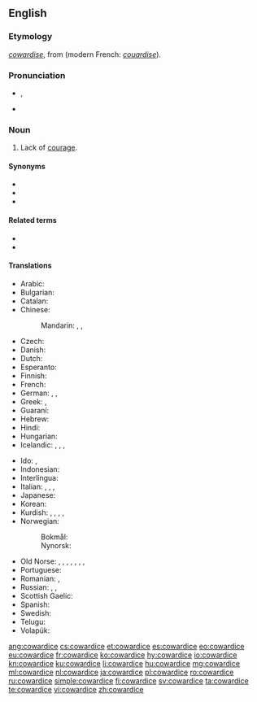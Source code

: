 ==English==
{{wikipedia}}

===Etymology===
{{etyl|enm|en}} ''[[cowardise]]'', from {{etyl|xno|en}} {{m|fro|cuardise}} (modern French: ''[[couardise]]'').

===Pronunciation===
* {{a|RP}} {{enPR|kouʹərdĭs}}, {{IPA|/ˈkaʊədɪs/|lang=en}}
* {{a|US}} {{IPA|/ˈkaʊɚdɪs/|lang=en}}

===Noun===
{{en-noun|~}}

# Lack of [[courage]].

====Synonyms====
* {{l|en|cowardliness}}
* {{l|en|cowardness}}
* {{l|en|cowardship}}

====Related terms====
* {{l|en|coward}}
* {{l|en|cowardly}}

====Translations====
{{trans-top|the lack of courage}}
* Arabic: {{t|ar|جَبَانَة|f}}
* Bulgarian: {{t|bg|страхливост}}
* Catalan: {{t|ca|covardia|f}}
* Chinese:
*: Mandarin: {{t|cmn|膽怯|sc=Hani}}, {{t+|cmn|胆怯|tr=dǎnqiè|sc=Hani}}, {{t+|cmn|怯懦|tr=qiènuò|sc=Hani}}
* Czech: {{t|cs|zbabělost|f}}
* Danish: {{t|da|fejhed|c}}
* Dutch: {{t+|nl|lafheid}}
* Esperanto: {{t|eo|malkuraĝeco}}
* Finnish: {{t+|fi|pelkuruus}}
* French: {{t+|fr|lâcheté|f}}
* German: {{t+|de|Feigheit|f}}, {{t|de|Kleinmut|m}}, {{t|de|Ängstlichkeit|f}}
* Greek: {{t+|el|δειλία|f|sc=Grek}}, {{t+|el|ανανδρία|f|sc=Grek}}
* Guaraní: {{t|gn|py'amirĩ}}
* Hebrew: {{t|he|פחדנות|f|tr=pakhdanut}}
* Hindi: {{t|hi|कायरता|tr=kāyartā}}
* Hungarian: {{t+|hu|gyávaság}}
* Icelandic: {{t|is|gunguskapur|m}}, {{t|is|heigulsháttur|m}}, {{t|is|ragmennska|f}}, {{t|is|bleyði|f}}
{{trans-mid}}
* Ido: {{t+|io|poltroneso}}, {{t+|io|deskurajo}}
* Indonesian: {{t+|id|kepengecutan}}
* Interlingua: {{t|ia|coardia}}
* Italian: {{t|it|codardia}}, {{t+|it|viltà}}, {{t|it|pusillanimità}}, {{t|it|vigliaccheria}}
* Japanese: {{t|ja|憶病|tr=おくびょう, okubyō}}
* Korean: {{t+|ko|비겁|tr=bi geop|sc=Hang}}
* Kurdish: {{t+|ku|newêrekî}}, {{t+|ku|tirsokî}}, {{t+|ku|tirsonekî}}, {{t+|ku|bêcesaretî}}, {{t+|ku|bêcuretî}}
* Norwegian:
*: Bokmål: {{t|nb|feighet|m|f}}
*: Nynorsk: {{t|nn|feigskap|m}}
* Old Norse: {{t|non|bleyði|f}}, {{t|non|argskapr|m}}, {{t|non|hugbleyði|f}}, {{t|non|geitarhugr|m}}, {{t|non|klaeki|n}}, {{t|non|ragmennska|f}}, {{t|non|ragskapr|m}}, {{t|non|regi|f}}
* Portuguese: {{t+|pt|covardia|f}}
* Romanian: {{t+|ro|poltronerie|f}}, {{t+|ro|lașitate|f}}
* Russian: {{t+|ru|тру́сость|f}}, {{t+|ru|малоду́шие|n}}, {{t+|ru|бзде́ние|c}} {{qualifier|vulgar}}
* Scottish Gaelic: {{t|gd|cladhaireachd|f}}
* Spanish: {{t+|es|cobardía|f}}
* Swedish: {{t+|sv|feghet|c}}
* Telugu: {{t+|te|పిరికితనము|sc=Telu}}
* Volapük: {{t+|vo|dredöf}}
{{trans-bottom}}

[[ang:cowardice]]
[[cs:cowardice]]
[[et:cowardice]]
[[es:cowardice]]
[[eo:cowardice]]
[[eu:cowardice]]
[[fr:cowardice]]
[[ko:cowardice]]
[[hy:cowardice]]
[[io:cowardice]]
[[kn:cowardice]]
[[ku:cowardice]]
[[li:cowardice]]
[[hu:cowardice]]
[[mg:cowardice]]
[[ml:cowardice]]
[[nl:cowardice]]
[[ja:cowardice]]
[[pl:cowardice]]
[[ro:cowardice]]
[[ru:cowardice]]
[[simple:cowardice]]
[[fi:cowardice]]
[[sv:cowardice]]
[[ta:cowardice]]
[[te:cowardice]]
[[vi:cowardice]]
[[zh:cowardice]]